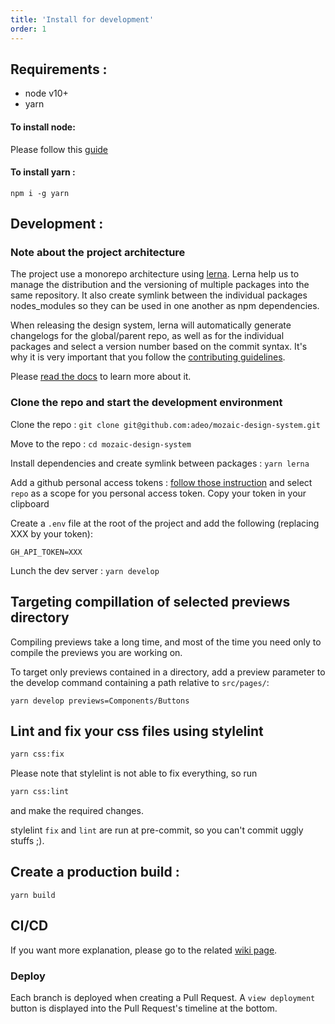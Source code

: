 ```yaml
---
title: 'Install for development'
order: 1
---
```


## Requirements :

- node v10+
- yarn

#### To install node:

Please follow this [guide](https://nodejs.org/en/download/package-manager/)

#### To install yarn :

`npm i -g yarn`

## Development :

### Note about the project architecture

The project use a monorepo architecture using [lerna](https://github.com/lerna/lerna/).
Lerna help us to manage the distribution and the versioning of multiple packages into the same repository.
It also create symlink between the individual packages nodes_modules so they can be used in one another as npm dependencies.

When releasing the design system, lerna will automatically generate changelogs for the global/parent repo, as well as for the individual packages and select a version number based on the commit syntax. It's why it is very important that you follow the [contributing guidelines](/Contributing/Developers/GitConventions/).

Please [read the docs](https://github.com/lerna/lerna/) to learn more about it.

### Clone the repo and start the development environment

Clone the repo :
`git clone git@github.com:adeo/mozaic-design-system.git`

Move to the repo :
`cd mozaic-design-system`

Install dependencies and create symlink between packages :
`yarn lerna`

Add a github personal access tokens :
[follow those instruction](https://help.github.com/en/articles/creating-a-personal-access-token-for-the-command-line) and select `repo` as a scope for you personal access token.
Copy your token in your clipboard

Create a `.env` file at the root of the project and add the following (replacing XXX by your token):

```
GH_API_TOKEN=XXX
```

Lunch the dev server :
`yarn develop`

## Targeting compillation of selected previews directory

Compiling previews take a long time, and most of the time you need only to compile the previews you are working on.

To target only previews contained in a directory, add a preview parameter to the develop command containing a path relative to `src/pages/`:

`yarn develop previews=Components/Buttons`

## Lint and fix your css files using stylelint

```bash
yarn css:fix
```

Please note that stylelint is not able to fix everything, so run

```bash
yarn css:lint
```

and make the required changes.

stylelint `fix` and `lint` are run at pre-commit, so you can't commit uggly stuffs ;).

## Create a production build :

`yarn build`

## CI/CD

If you want more explanation, please go to the related [wiki page](https://github.com/adeo/mozaic-design-system/wiki/CI-CD).

### Deploy

Each branch is deployed when creating a Pull Request. A `view deployment` button is displayed into the Pull Request's timeline at the bottom.
